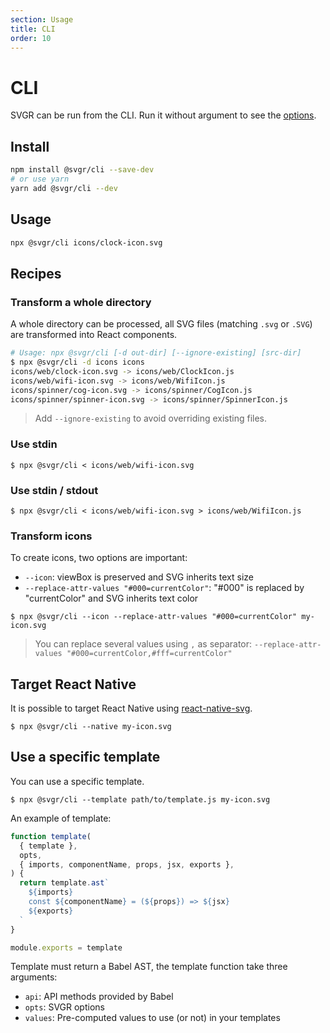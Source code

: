 ```yaml
---
section: Usage
title: CLI
order: 10
---
```


# CLI

SVGR can be run from the CLI. Run it without argument to see the [options](/docs/options).

<carbon-ad />

## Install

```bash
npm install @svgr/cli --save-dev
# or use yarn
yarn add @svgr/cli --dev
```

## Usage

```bash
npx @svgr/cli icons/clock-icon.svg
```

## Recipes

### Transform a whole directory

A whole directory can be processed, all SVG files (matching `.svg` or `.SVG`)
are transformed into React components.

```sh
# Usage: npx @svgr/cli [-d out-dir] [--ignore-existing] [src-dir]
$ npx @svgr/cli -d icons icons
icons/web/clock-icon.svg -> icons/web/ClockIcon.js
icons/web/wifi-icon.svg -> icons/web/WifiIcon.js
icons/spinner/cog-icon.svg -> icons/spinner/CogIcon.js
icons/spinner/spinner-icon.svg -> icons/spinner/SpinnerIcon.js
```

> Add `--ignore-existing` to avoid overriding existing files.

### Use stdin

```
$ npx @svgr/cli < icons/web/wifi-icon.svg
```

### Use stdin / stdout

```
$ npx @svgr/cli < icons/web/wifi-icon.svg > icons/web/WifiIcon.js
```

### Transform icons

To create icons, two options are important:

- `--icon`: viewBox is preserved and SVG inherits text size
- `--replace-attr-values "#000=currentColor"`: "#000" is replaced by
  "currentColor" and SVG inherits text color

```
$ npx @svgr/cli --icon --replace-attr-values "#000=currentColor" my-icon.svg
```

> You can replace several values using `,` as separator: `--replace-attr-values "#000=currentColor,#fff=currentColor"`

## Target React Native

It is possible to target React Native using [react-native-svg](https://github.com/react-native-community/react-native-svg).

```
$ npx @svgr/cli --native my-icon.svg
```

## Use a specific template

You can use a specific template.

```
$ npx @svgr/cli --template path/to/template.js my-icon.svg
```

An example of template:

```js
function template(
  { template },
  opts,
  { imports, componentName, props, jsx, exports },
) {
  return template.ast`
    ${imports}
    const ${componentName} = (${props}) => ${jsx}
    ${exports}
  `
}

module.exports = template
```

Template must return a Babel AST, the template function take three arguments:

- `api`: API methods provided by Babel
- `opts`: SVGR options
- `values`: Pre-computed values to use (or not) in your templates
